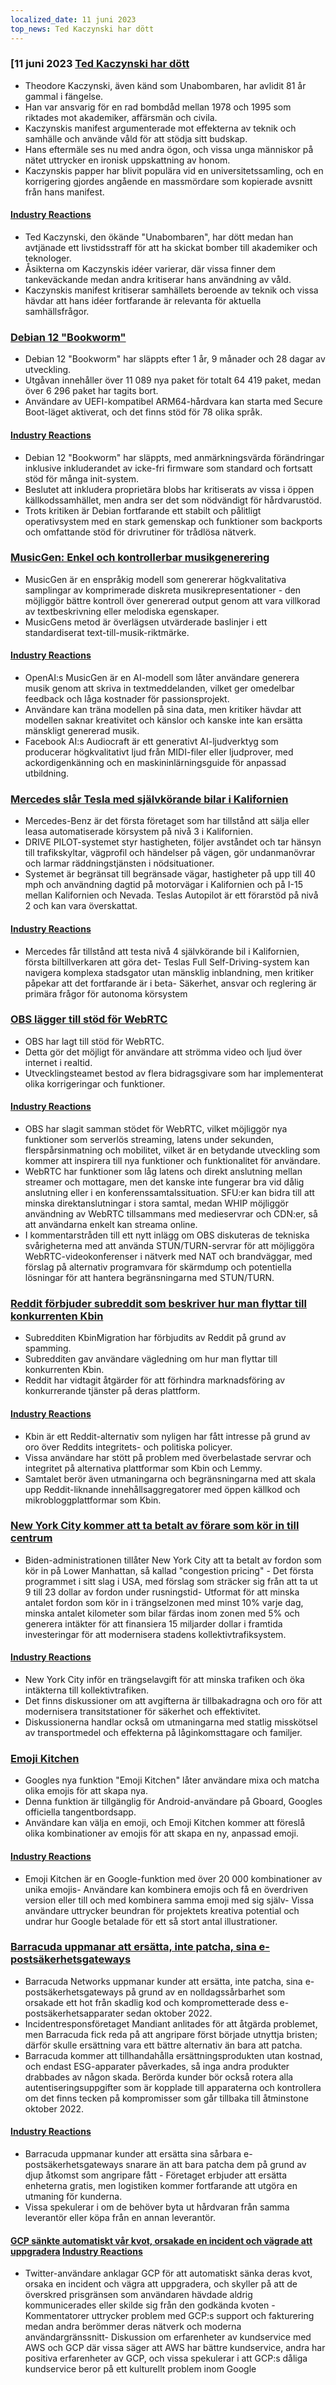 ```yaml
---
localized_date: 11 juni 2023
top_news: Ted Kaczynski har dött
---
```




<CallToAction />

<Steps>

### [11 juni 2023 [Ted Kaczynski har dött](https://www.nytimes.com/2023/06/10/us/ted-kaczynski-dead.html)

- Theodore Kaczynski, även känd som Unabombaren, har avlidit 81 år gammal i fängelse.
- Han var ansvarig för en rad bombdåd mellan 1978 och 1995 som riktades mot akademiker, affärsmän och civila.
- Kaczynskis manifest argumenterade mot effekterna av teknik och samhälle och använde våld för att stödja sitt budskap.
- Hans eftermäle ses nu med andra ögon, och vissa unga människor på nätet uttrycker en ironisk uppskattning av honom.
- Kaczynskis papper har blivit populära vid en universitetssamling, och en korrigering gjordes angående en massmördare som kopierade avsnitt från hans manifest.

#### [Industry Reactions](http://news.ycombinator.com/item?id=36272409)

- Ted Kaczynski, den ökände "Unabombaren", har dött medan han avtjänade ett livstidsstraff för att ha skickat bomber till akademiker och teknologer.
- Åsikterna om Kaczynskis idéer varierar, där vissa finner dem tankeväckande medan andra kritiserar hans användning av våld.
- Kaczynskis manifest kritiserar samhällets beroende av teknik och vissa hävdar att hans idéer fortfarande är relevanta för aktuella samhällsfrågor.

### [Debian 12 "Bookworm"](https://www.debian.org/News/2023/20230610)

- Debian 12 "Bookworm" har släppts efter 1 år, 9 månader och 28 dagar av utveckling.
- Utgåvan innehåller över 11 089 nya paket för totalt 64 419 paket, medan över 6 296 paket har tagits bort.
- Användare av UEFI-kompatibel ARM64-hårdvara kan starta med Secure Boot-läget aktiverat, och det finns stöd för 78 olika språk.

#### [Industry Reactions](http://news.ycombinator.com/item?id=36269934)

- Debian 12 "Bookworm" har släppts, med anmärkningsvärda förändringar inklusive inkluderandet av icke-fri firmware som standard och fortsatt stöd för många init-system.
- Beslutet att inkludera proprietära blobs har kritiserats av vissa i öppen källkodssamhället, men andra ser det som nödvändigt för hårdvarustöd.
- Trots kritiken är Debian fortfarande ett stabilt och pålitligt operativsystem med en stark gemenskap och funktioner som backports och omfattande stöd för drivrutiner för trådlösa nätverk.

### [MusicGen: Enkel och kontrollerbar musikgenerering](https://ai.honu.io/papers/musicgen/)

- MusicGen är en enspråkig modell som genererar högkvalitativa samplingar av komprimerade diskreta musikrepresentationer - den möjliggör bättre kontroll över genererad output genom att vara villkorad av textbeskrivning eller melodiska egenskaper.
- MusicGens metod är överlägsen utvärderade baslinjer i ett standardiserat text-till-musik-riktmärke.

#### [Industry Reactions](http://news.ycombinator.com/item?id=36271926)

- OpenAI:s MusicGen är en AI-modell som låter användare generera musik genom att skriva in textmeddelanden, vilket ger omedelbar feedback och låga kostnader för passionsprojekt.
- Användare kan träna modellen på sina data, men kritiker hävdar att modellen saknar kreativitet och känslor och kanske inte kan ersätta mänskligt genererad musik.
- Facebook AI:s Audiocraft är ett generativt AI-ljudverktyg som producerar högkvalitativt ljud från MIDI-filer eller ljudprover, med ackordigenkänning och en maskininlärningsguide för anpassad utbildning.

### [Mercedes slår Tesla med självkörande bilar i Kalifornien](https://www.theregister.com/2023/06/09/mercedes_california_tesla/)

- Mercedes-Benz är det första företaget som har tillstånd att sälja eller leasa automatiserade körsystem på nivå 3 i Kalifornien.
- DRIVE PILOT-systemet styr hastigheten, följer avståndet och tar hänsyn till trafikskyltar, vägprofil och händelser på vägen, gör undanmanövrar och larmar räddningstjänsten i nödsituationer.
- Systemet är begränsat till begränsade vägar, hastigheter på upp till 40 mph och användning dagtid på motorvägar i Kalifornien och på I-15 mellan Kalifornien och Nevada. Teslas Autopilot är ett förarstöd på nivå 2 och kan vara överskattat.

#### [Industry Reactions](http://news.ycombinator.com/item?id=36270413)

- Mercedes får tillstånd att testa nivå 4 självkörande bil i Kalifornien, första biltillverkaren att göra det- Teslas Full Self-Driving-system kan navigera komplexa stadsgator utan mänsklig inblandning, men kritiker påpekar att det fortfarande är i beta- Säkerhet, ansvar och reglering är primära frågor för autonoma körsystem

### [OBS lägger till stöd för WebRTC](https://github.com/obsproject/obs-studio/commit/851a8c216e14617fb523951839f3bdb240e85141)

- OBS har lagt till stöd för WebRTC.
- Detta gör det möjligt för användare att strömma video och ljud över internet i realtid.
- Utvecklingsteamet bestod av flera bidragsgivare som har implementerat olika korrigeringar och funktioner.

#### [Industry Reactions](http://news.ycombinator.com/item?id=36273075)

- OBS har slagit samman stödet för WebRTC, vilket möjliggör nya funktioner som serverlös streaming, latens under sekunden, flerspårsinmatning och mobilitet, vilket är en betydande utveckling som kommer att inspirera till nya funktioner och funktionalitet för användare.
- WebRTC har funktioner som låg latens och direkt anslutning mellan streamer och mottagare, men det kanske inte fungerar bra vid dålig anslutning eller i en konferenssamtalssituation. SFU:er kan bidra till att minska direktanslutningar i stora samtal, medan WHIP möjliggör användning av WebRTC tillsammans med medieservrar och CDN:er, så att användarna enkelt kan streama online.
- I kommentarstråden till ett nytt inlägg om OBS diskuteras de tekniska svårigheterna med att använda STUN/TURN-servrar för att möjliggöra WebRTC-videokonferenser i nätverk med NAT och brandväggar, med förslag på alternativ programvara för skärmdump och potentiella lösningar för att hantera begränsningarna med STUN/TURN.

### [Reddit förbjuder subreddit som beskriver hur man flyttar till konkurrenten Kbin](https://old.reddit.com/r/KbinMigration)

- Subredditen KbinMigration har förbjudits av Reddit på grund av spamming.
- Subredditen gav användare vägledning om hur man flyttar till konkurrenten Kbin.
- Reddit har vidtagit åtgärder för att förhindra marknadsföring av konkurrerande tjänster på deras plattform.

#### [Industry Reactions](http://news.ycombinator.com/item?id=36268458)

- Kbin är ett Reddit-alternativ som nyligen har fått intresse på grund av oro över Reddits integritets- och politiska policyer.
- Vissa användare har stött på problem med överbelastade servrar och integritet på alternativa plattformar som Kbin och Lemmy.
- Samtalet berör även utmaningarna och begränsningarna med att skala upp Reddit-liknande innehållsaggregatorer med öppen källkod och mikrobloggplattformar som Kbin.

### [New York City kommer att ta betalt av förare som kör in till centrum](https://www.cnn.com/2023/06/10/business/congestion-pricing-new-york-city-transportation/index.html)

- Biden-administrationen tillåter New York City att ta betalt av fordon som kör in på Lower Manhattan, så kallad "congestion pricing" - Det första programmet i sitt slag i USA, med förslag som sträcker sig från att ta ut 9 till 23 dollar av fordon under rusningstid- Utformat för att minska antalet fordon som kör in i trängselzonen med minst 10% varje dag, minska antalet kilometer som bilar färdas inom zonen med 5% och generera intäkter för att finansiera 15 miljarder dollar i framtida investeringar för att modernisera stadens kollektivtrafiksystem.

#### [Industry Reactions](http://news.ycombinator.com/item?id=36270597)

- New York City inför en trängselavgift för att minska trafiken och öka intäkterna till kollektivtrafiken.
- Det finns diskussioner om att avgifterna är tillbakadragna och oro för att modernisera transitstationer för säkerhet och effektivitet.
- Diskussionerna handlar också om utmaningarna med statlig misskötsel av transportmedel och effekterna på låginkomsttagare och familjer.

### [Emoji Kitchen](https://emojikitchen.dev/)

- Googles nya funktion "Emoji Kitchen" låter användare mixa och matcha olika emojis för att skapa nya.
- Denna funktion är tillgänglig för Android-användare på Gboard, Googles officiella tangentbordsapp.
- Användare kan välja en emoji, och Emoji Kitchen kommer att föreslå olika kombinationer av emojis för att skapa en ny, anpassad emoji.

#### [Industry Reactions](http://news.ycombinator.com/item?id=36267382)

- Emoji Kitchen är en Google-funktion med över 20 000 kombinationer av unika emojis- Användare kan kombinera emojis och få en överdriven version eller till och med kombinera samma emoji med sig själv- Vissa användare uttrycker beundran för projektets kreativa potential och undrar hur Google betalade för ett så stort antal illustrationer.

### [Barracuda uppmanar att ersätta, inte patcha, sina e-postsäkerhetsgateways](https://krebsonsecurity.com/2023/06/barracuda-urges-replacing-not-patching-its-email-security-gateways/)

- Barracuda Networks uppmanar kunder att ersätta, inte patcha, sina e-postsäkerhetsgateways på grund av en nolldagssårbarhet som orsakade ett hot från skadlig kod och komprometterade dess e-postsäkerhetsapparater sedan oktober 2022.
- Incidentresponsföretaget Mandiant anlitades för att åtgärda problemet, men Barracuda fick reda på att angripare först började utnyttja bristen; därför skulle ersättning vara ett bättre alternativ än bara att patcha.
- Barracuda kommer att tillhandahålla ersättningsprodukten utan kostnad, och endast ESG-apparater påverkades, så inga andra produkter drabbades av någon skada. Berörda kunder bör också rotera alla autentiseringsuppgifter som är kopplade till apparaterna och kontrollera om det finns tecken på kompromisser som går tillbaka till åtminstone oktober 2022.

#### [Industry Reactions](http://news.ycombinator.com/item?id=36274525)

- Barracuda uppmanar kunder att ersätta sina sårbara e-postsäkerhetsgateways snarare än att bara patcha dem på grund av djup åtkomst som angripare fått - Företaget erbjuder att ersätta enheterna gratis, men logistiken kommer fortfarande att utgöra en utmaning för kunderna.
- Vissa spekulerar i om de behöver byta ut hårdvaran från samma leverantör eller köpa från en annan leverantör.

#### [GCP sänkte automatiskt vår kvot, orsakade en incident och vägrade att uppgradera](https://twitter.com/JustJake/status/1667478906591666176) [Industry Reactions](http://news.ycombinator.com/item?id=36272747)

- Twitter-användare anklagar GCP för att automatiskt sänka deras kvot, orsaka en incident och vägra att uppgradera, och skyller på att de överskred prisgränsen som användaren hävdade aldrig kommunicerades eller skilde sig från den godkända kvoten - Kommentatorer uttrycker problem med GCP:s support och fakturering medan andra berömmer deras nätverk och moderna användargränssnitt- Diskussion om erfarenheter av kundservice med AWS och GCP där vissa säger att AWS har bättre kundservice, andra har positiva erfarenheter av GCP, och vissa spekulerar i att GCP:s dåliga kundservice beror på ett kulturellt problem inom Google
  </Steps>
